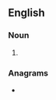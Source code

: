 {{also|warmups}}
==English==

===Noun===
{{head|en|noun plural form}}

# {{plural of|warm-up|lang=en}}

===Anagrams===
* {{anagrams|en|a=amprsuw|upswarm|warms up}}